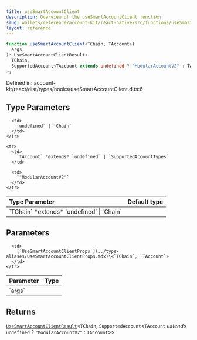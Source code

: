 ```yaml
---
title: useSmartAccountClient
description: Overview of the useSmartAccountClient function
slug: wallets/reference/account-kit/react-native/src/functions/useSmartAccountClient
layout: reference
---
```


```ts
function useSmartAccountClient<TChain, TAccount>(
  args,
): UseSmartAccountClientResult<
  TChain,
  SupportedAccount<TAccount extends undefined ? "ModularAccountV2" : TAccount>
>;
```

Defined in: account-kit/react/dist/types/hooks/useSmartAccountClient.d.ts:6

## Type Parameters

<table>
  <thead>
    <tr>
      <th align="left">Type Parameter</th>
      <th align="left">Default type</th>
    </tr>
  </thead>

  <tbody>
    <tr>
      <td>
        `TChain` *extends* `undefined` | `Chain`
      </td>

      <td>
        `undefined` | `Chain`
      </td>
    </tr>

    <tr>
      <td>
        `TAccount` *extends* `undefined` | `SupportedAccountTypes`
      </td>

      <td>
        `"ModularAccountV2"`
      </td>
    </tr>

  </tbody>
</table>

## Parameters

<table>
  <thead>
    <tr>
      <th align="left">Parameter</th>
      <th align="left">Type</th>
    </tr>
  </thead>

  <tbody>
    <tr>
      <td>
        `args`
      </td>

      <td>
        [`UseSmartAccountClientProps`](../type-aliases/UseSmartAccountClientProps.mdx)\<`TChain`, `TAccount`>
      </td>
    </tr>

  </tbody>
</table>

## Returns

[`UseSmartAccountClientResult`](../type-aliases/UseSmartAccountClientResult.mdx)\<`TChain`, `SupportedAccount`\<`TAccount` _extends_ `undefined` ? `"ModularAccountV2"` : `TAccount`>>
